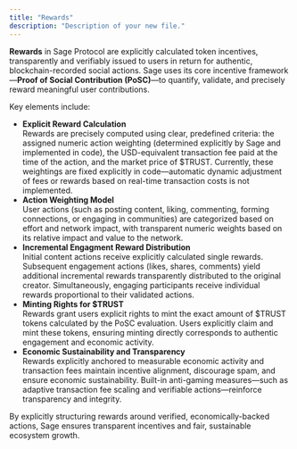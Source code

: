 ```yaml
---
title: "Rewards"
description: "Description of your new file."
---
```


**Rewards** in Sage Protocol are explicitly calculated token incentives, transparently and verifiably issued to users in return for authentic, blockchain-recorded social actions. Sage uses its core incentive framework—**Proof of Social Contribution (PoSC)**—to quantify, validate, and precisely reward meaningful user contributions.

Key elements include:

- **Explicit Reward Calculation**\
  Rewards are precisely computed using clear, predefined criteria: the assigned numeric action weighting (determined explicitly by Sage and implemented in code), the USD-equivalent transaction fee paid at the time of the action, and the market price of \$TRUST. Currently, these weightings are fixed explicitly in code—automatic dynamic adjustment of fees or rewards based on real-time transaction costs is not implemented.
- **Action Weighting Model**\
  User actions (such as posting content, liking, commenting, forming connections, or engaging in communities) are categorized based on effort and network impact, with transparent numeric weights based on its relative impact and value to the network. 
- **Incremental Engagment Reward Distribution**\
  Initial content actions receive explicitly calculated single rewards. Subsequent engagement actions (likes, shares, comments) yield additional incremental rewards transparently distributed to the original creator. Simultaneously, engaging participants receive individual rewards proportional to their validated actions.
- **Minting Rights for \$TRUST**\
  Rewards grant users explicit rights to mint the exact amount of \$TRUST tokens calculated by the PoSC evaluation. Users explicitly claim and mint these tokens, ensuring minting directly corresponds to authentic engagement and economic activity.
- **Economic Sustainability and Transparency**\
  Rewards explicitly anchored to measurable economic activity and transaction fees maintain incentive alignment, discourage spam, and ensure economic sustainability. Built-in anti-gaming measures—such as adaptive transaction fee scaling and verifiable actions—reinforce transparency and integrity.

By explicitly structuring rewards around verified, economically-backed actions, Sage ensures transparent incentives and fair, sustainable ecosystem growth.